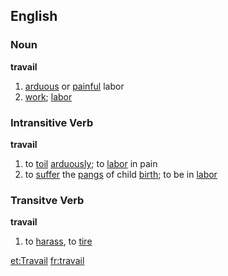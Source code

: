== English ==

=== Noun ===
'''travail'''
# [[arduous]] or [[painful]] labor
# [[work]]; [[labor]]

=== Intransitive Verb ===
'''travail'''
# to [[toil]] [[arduously]]; to [[labor]] in pain
# to [[suffer]] the [[pangs]] of child [[birth]]; to be in [[labor]]

=== Transitve Verb ===
'''travail'''
# to [[harass]], to [[tire]]

[[et:Travail]]
[[fr:travail]]